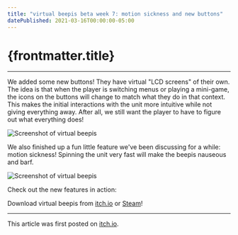 ```yaml
---
title: "virtual beepis beta week 7: motion sickness and new buttons"
datePublished: 2021-03-16T00:00:00-05:00
---
```




# {frontmatter.title}

<ArticleHeader
  datePublished={frontmatter.datePublished}
  dateUpdated={frontmatter.dateUpdated}
/>

---

We added some new buttons! They have virtual "LCD screens" of their own. The idea is that when the player is switching menus or playing a mini-game, the icons on the buttons will change to match what they do in that context. This makes the initial interactions with the unit more intuitive while not giving everything away. After all, we still want the player to have to figure out what everything does!

![Screenshot of virtual beepis](/img/virtual-beepis-week-07_1.png)

We also finished up a fun little feature we've been discussing for a while: motion sickness! Spinning the unit very fast will make the beepis nauseous and barf.

![Screenshot of virtual beepis](/img/virtual-beepis-week-07_2.png)

Check out the new features in action:

<YouTubeEmbed src="https://www.youtube.com/embed/8htQ7pyv0W8?si=gbMtMtjIuJa94apB" />

Download virtual beepis from [itch.io](https://benjawmino.itch.io/virtual-beepis) or [Steam](https://store.steampowered.com/app/1651860/virtual_beepis/)!

---

This article was first posted on [itch.io](https://benjawmino.itch.io/virtual-beepis/devlog/232561/beta-week-7-motion-sickness-and-new-buttons).
